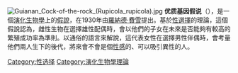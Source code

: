 {{unreferenced|time=2015-08-13T09:01:48+00:00}}
[[File:Guianan_Cock-of-the-rock_(Rupicola_rupicola).jpg|thumb]]
'''优质基因假说'''（{{lang-en|Sexy son hypothesis}}），是一個[[演化生物學|演化生物學]]上的[[假說|假說]]，在1930年由[[羅納德·費雪|羅納德·費雪]]提出。基於[[性選擇|性選擇]]的理論，這個假說認為，雌性生物在選擇雄性配偶時，會以他們的子女在未來是否能夠有較高的繁殖成功率為準則。以通俗的語言來解說，這代表女性在選擇男性伴偶時，會考量他們兩人生下的後代，將來會不會是個[[性感|性感]]的、可以吸引異性的人。

[[Category:性选择|Category:性选择]]
[[Category:演化生物學理論|Category:演化生物學理論]]